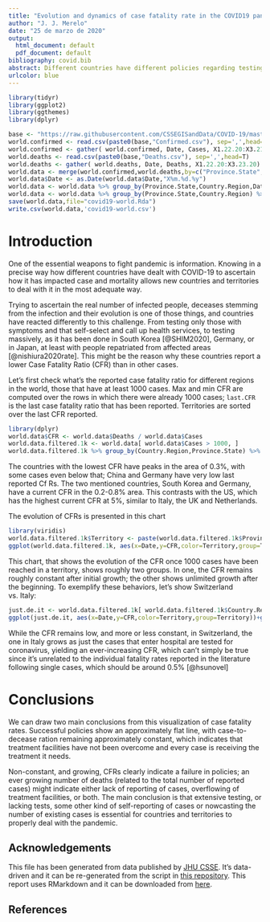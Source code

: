 ```yaml
---
title: "Evolution and dynamics of case fatality rate in the COVID19 pandemia"
author: "J. J. Merelo"
date: "25 de marzo de 2020"
output:
  html_document: default
  pdf_document: default
bibliography: covid.bib
abstract: Different countries have different policies regarding testing of COVID-19 infections and reporting of deceases due to that infection. These policies show themselves in the evolution of the case fatality ratio, or relation between total number of infected people and reported deceases. Its dynamics and statistical features will allow us to assess these policies mainly regarding under-testing or under-reporting of fatalities.
urlcolor: blue
---
```


```r
library(tidyr)
library(ggplot2)
library(ggthemes)
library(dplyr)

base <- "https://raw.githubusercontent.com/CSSEGISandData/COVID-19/master/csse_covid_19_data/csse_covid_19_time_series/time_series_19-covid-"
world.confirmed <- read.csv(paste0(base,"Confirmed.csv"), sep=',',head=T)
world.confirmed <- gather( world.confirmed, Date, Cases, X1.22.20:X3.21.20)
world.deaths <- read.csv(paste0(base,"Deaths.csv"), sep=',',head=T)
world.deaths <- gather( world.deaths, Date, Deaths, X1.22.20:X3.23.20)
world.data <- merge(world.confirmed,world.deaths,by=c("Province.State","Country.Region","Lat", "Long", "Date"))
world.data$Date <- as.Date(world.data$Date,"X%m.%d.%y")
world.data <- world.data %>% group_by(Province.State,Country.Region,Date) %>% arrange(Province.State,Country.Region, as.Date(Date))
world.data <- world.data %>% group_by(Province.State,Country.Region) %>% mutate( New.Cases= Cases-lag(Cases, default=0), New.Deaths= Deaths -lag(Deaths, default=0))
save(world.data,file="covid19-world.Rda")
write.csv(world.data,'covid19-world.csv')
```

# Introduction

One of the essential weapons to fight pandemic is information. Knowing in a precise way how different countries have dealt with COVID-19 to ascertain how it has impacted case and mortality allows new countries and territories to deal with it in the most adequate way. 

Trying to ascertain the real number of infected people,  deceases stemming from the infection and their evolution is one of those things, and countries have reacted differently to this challenge. From testing only those with symptoms and that self-select and call up health services, to testing massively, as it has been done in South Korea [@SHIM2020], Germany, or in Japan, at least with people repatriated from affected areas [@nishiura2020rate]. This might be the reason why these countries report a lower Case Fatality Ratio (CFR) than in other cases.

Let's first check what's the reported case fatality ratio for different regions in the world, those that have at least 1000 cases. Max and min CFR are computed over the rows in which there were already 1000 cases; `last.CFR` is the last case fatality ratio that has been reported. Territories are sorted over the last CFR reported.

```r
library(dplyr)
world.data$CFR <- world.data$Deaths / world.data$Cases
world.data.filtered.1k <- world.data[ world.data$Cases > 1000, ]
world.data.filtered.1k %>% group_by(Country.Region,Province.State) %>% summarize( max.CFR = max(CFR), min.CFR = min(CFR), last.CFR = last(CFR))  %>% arrange( - last.CFR) %>% rmarkdown::paged_table()
```

The countries with the lowest CFR have peaks in the area of 0.3%, with some cases even below that; China and Germany have very low last reported Cf Rs. The two mentioned countries, South Korea and Germany, have a current CFR in the 0.2-0.8% area. This contrasts with the US, which has the highest current CFR at 5%, similar to Italy, the UK and Netherlands.

The evolution of CFRs is presented in this chart

```r
library(viridis)
world.data.filtered.1k$Territory <- paste(world.data.filtered.1k$Province.State, world.data.filtered.1k$Country.Region)
ggplot(world.data.filtered.1k, aes(x=Date,y=CFR,color=Territory,group=Territory))+geom_line()+scale_color_viridis_d()+theme_tufte()+theme(legend.position = "bottom")+labs(title = "Evolution of case fatality ratio",subtitle = "Countries and territories with more than 1k cases")
```

This chart, that shows the evolution of the CFR once 1000 cases have been reached in a territory, shows roughly two groups. In one, the CFR remains roughly constant after initial growth; the other shows unlimited growth after the beginning. To exemplify these behaviors, let's show Switzerland vs. Italy:

```r
just.de.it <- world.data.filtered.1k[ world.data.filtered.1k$Country.Region == "Switzerland" | world.data.filtered.1k$Country.Region == "Italy",]
ggplot(just.de.it, aes(x=Date,y=CFR,color=Territory,group=Territory))+geom_line()+theme_tufte()+theme(legend.position = "bottom")
```

While the CFR remains low, and more or less constant, in Switzerland, the one in Italy grows as just the cases that enter hospital are tested for coronavirus, yielding an ever-increasing CFR, which can't simply be true since it's unrelated to the individual fatality rates reported in the literature following single cases, which should be around 0.5% [@hsunovel]


# Conclusions

We can draw two main conclusions from this visualization of case fatality rates. Successful policies show an approximately flat line, with case-to-decease ration remaining approximately constant, which indicates that treatment facilities have not been overcome and every case is receiving the treatment it needs.

Non-constant, and growing, CFRs clearly indicate a failure in policies; an ever growing number of deaths (related to the total number of reported cases) might indicate either lack of reporting of cases, overflowing of treatment facilities, or both. The main conclusion is that extensive testing, or lacking tests, some other kind of self-reporting of cases or nowcasting the number of existing cases is essential for countries and territories to properly deal with the pandemic.


## Acknowledgements

This file has been generated from data published by [JHU CSSE](https://github.com/CSSEGISandData/COVID-19). It's data-driven and it can be re-generated from the script in  [this repository](https://github.com/JJ/covid-reports). This report uses RMarkdown and it can be downloaded from [here](https://github.com/JJ/covid-reports/blob/master/cfr-evolution.Rmd).

## References
